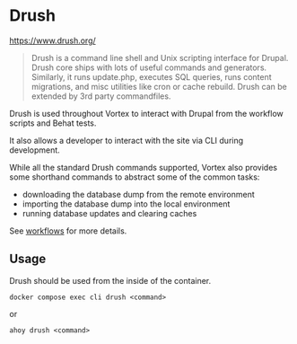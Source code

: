 # Drush

https://www.drush.org/

> Drush is a command line shell and Unix scripting interface for Drupal. Drush
> core ships with lots of useful commands and generators. Similarly, it runs
> update.php, executes SQL queries, runs content migrations, and misc utilities
> like cron or cache rebuild. Drush can be extended by 3rd party commandfiles.

Drush is used throughout Vortex to interact with Drupal from the workflow
scripts and Behat tests.

It also allows a developer to interact with the site via CLI during development.

While all the standard Drush commands supported, Vortex also provides some
shorthand commands to abstract some of the common tasks:

- downloading the database dump from the remote environment
- importing the database dump into the local environment
- running database updates and clearing caches

See [workflows](/workflows) for more details.

## Usage

Drush should be used from the inside of the container.

```shell
docker compose exec cli drush <command>
```
or
```shell
ahoy drush <command>
```
